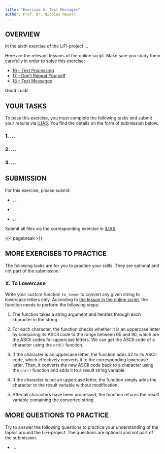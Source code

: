 ```yaml
---
title: "Exercise 6: Text Messages"
author: Prof. Dr. Nicolas Meseth
---
```


## OVERVIEW

In the sixth exercise of the LiFi-project ...

Here are the relevant lessons of the online script. Make sure you study them carefully in order to solve this exercise:

-   [16 - Text Processing](https://lifi.datalit.de/lifi-project/text-processing)
-   [17 - Don't Repeat Yourself](https://lifi.datalit.de/lifi-project/do-not-repeat-yourself)
-   [18 - Text Messages](https://lifi.datalit.de/lifi-project/text-messages)

Good Luck!

## YOUR TASKS

To pass this exercise, you must complete the following tasks and submit your results via [ILIAS](https://lms.hs-osnabrueck.de). You find the details on the form of submission below.

### 1. ...

### 2. ...

### 3. ...

## SUBMISSION

For this exercise, please submit:

-   `...`

-   `...`

-   `...`

Submit all files via the corresponding exercise in [ILIAS](https://lms.hs-osnabrueck.de).

{{< pagebreak >}}

## MORE EXERCISES TO PRACTICE

The following tasks are for you to practice your skills. They are optional and not part of the submission.

### X. To Lowercase

Write your custom function `to_lower` to convert any given string to lowercase letters only. According to [the lesson in the online script](https://docs.lifi-project.de/lifi-project-part-1/short-messages/text-processing), the function needs to perform the following steps:

1.  The function takes a string argument and iterates through each character in the string.

2.  For each character, the function checks whether it is an uppercase letter by comparing its ASCII code to the range between 65 and 90, which are the ASCII codes for uppercase letters. We can get the ASCII code of a character using the `ord()` function.

3.  If the character is an uppercase letter, the function adds 32 to its ASCII code, which effectively converts it to the corresponding lowercase letter. Then, it converts the new ASCII code back to a character using the `chr()` function and adds it to a result string variable.

4.  If the character is not an uppercase letter, the function simply adds the character to the result variable without modification.

5.  After all characters have been processed, the function returns the result variable containing the converted string.

## MORE QUESTIONS TO PRACTICE

Try to answer the following questions to practice your understanding of the topics around the LiFi-project. The questions are optional and not part of the submission.

-   ...
